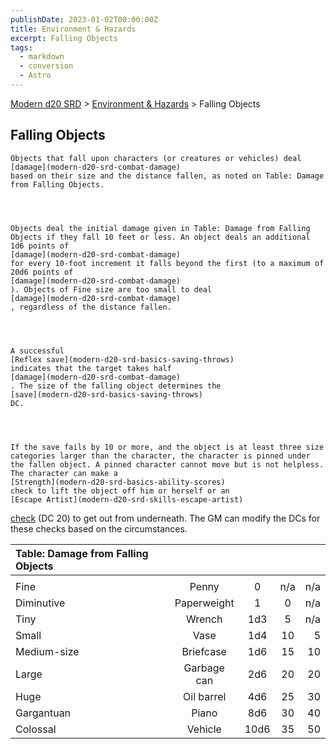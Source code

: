 ```yaml
---
publishDate: 2023-01-02T00:00:00Z
title: Environment & Hazards
excerpt: Falling Objects
tags:
  - markdown
  - conversion
  - Astro
---
```


[Modern d20 SRD](/#modernD20) > [Environment & Hazards](modern-d20-srd-environment-hazards-index) > Falling Objects

## Falling Objects




    Objects that fall upon characters (or creatures or vehicles) deal
    [damage](modern-d20-srd-combat-damage)
    based on their size and the distance fallen, as noted on Table: Damage from Falling Objects.




    Objects deal the initial damage given in Table: Damage from Falling Objects if they fall 10 feet or less. An object deals an additional 1d6 points of
    [damage](modern-d20-srd-combat-damage)
    for every 10-foot increment it falls beyond the first (to a maximum of 20d6 points of
    [damage](modern-d20-srd-combat-damage)
    ). Objects of Fine size are too small to deal
    [damage](modern-d20-srd-combat-damage)
    , regardless of the distance fallen.




    A successful
    [Reflex save](modern-d20-srd-basics-saving-throws)
    indicates that the target takes half
    [damage](modern-d20-srd-combat-damage)
    . The size of the falling object determines the
    [save](modern-d20-srd-basics-saving-throws)
    DC.




    If the save fails by 10 or more, and the object is at least three size categories larger than the character, the character is pinned under the fallen object. A pinned character cannot move but is not helpless. The character can make a
    [Strength](modern-d20-srd-basics-ability-scores)
    check to lift the object off him or herself or an
    [Escape Artist](modern-d20-srd-skills-escape-artist)

[check](modern-d20-srd-skills-skill-basics-php#skill-check-index)
(DC 20) to get out from underneath. The GM can modify the DCs for these checks based on the circumstances.

| Table: Damage from Falling Objects |             |      |     |     |
| :--------------------------------- | :---------: | :--: | :-: | --: |
|                                    |             |      |     |     |
| Fine                               |    Penny    |  0   | n/a | n/a |
| Diminutive                         | Paperweight |  1   |  0  | n/a |
| Tiny                               |   Wrench    | 1d3  |  5  | n/a |
| Small                              |    Vase     | 1d4  | 10  |   5 |
| Medium-size                        |  Briefcase  | 1d6  | 15  |  10 |
| Large                              | Garbage can | 2d6  | 20  |  20 |
| Huge                               | Oil barrel  | 4d6  | 25  |  30 |
| Gargantuan                         |    Piano    | 8d6  | 30  |  40 |
| Colossal                           |   Vehicle   | 10d6 | 35  |  50 |
